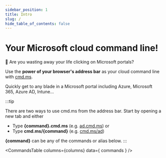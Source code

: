 ```yaml
---
sidebar_position: 1
title: Intro
slug: /
hide_table_of_contents: false
---
```



# Your Microsoft cloud command line!

🚀 Are you wasting away your life clicking on Microsoft portals?

Use the **power of your browser's address bar** as your cloud command line with [cmd.ms](https://cmd.ms).

Quickly get to any blade in a Microsoft portal including Azure, Microsoft 365, Azure AD, Intune...

:::tip

There are two ways to use cmd.ms from the address bar. Start by opening a new tab and either

* Type **{command}.cmd.ms** (e.g. [ad.cmd.ms](https://ad.cmd.ms)) or
* Type **cmd.ms/{command}** (e.g. [cmd.ms/ad](https://cmd.ms/ad))

**{command}** can be any of the commands or alias below.
:::

<CommandsTable
  columns={columns}
  data={ commands }
/>
